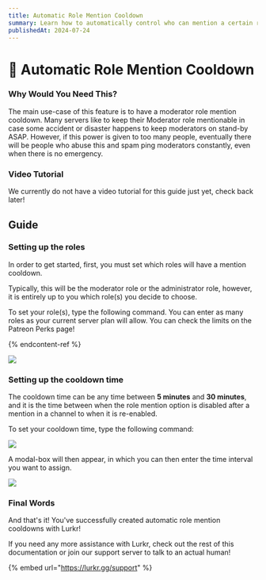 ```yaml
---
title: Automatic Role Mention Cooldown
summary: Learn how to automatically control who can mention a certain role!
publishedAt: 2024-07-24
---
```



# 👑 Automatic Role Mention Cooldown

### Why Would You Need This?

The main use-case of this feature is to have a moderator role mention cooldown. Many servers like to keep their Moderator role mentionable in case some accident or disaster happens to keep moderators on stand-by ASAP. However, if this power is given to too many people, eventually there will be people who abuse this and spam ping moderators constantly, even when there is no emergency.

### Video Tutorial

We currently do not have a video tutorial for this guide just yet, check back later!

## Guide

### Setting up the roles

In order to get started, first, you must set which roles will have a mention cooldown.

Typically, this will be the moderator role or the administrator role, however, it is entirely up to you which role(s) you decide to choose.

To set your role(s), type the following command. You can enter as many roles as your current server plan will allow. You can check the limits on the Patreon Perks page!

<!--- {% content-ref url="../information/patreon-perks.md" %}
[patreon-perks.md](../information/patreon-perks.md)
---> {% endcontent-ref %}

<Image
	src={automatic-role-mention-cooldown1}
/>

### Setting up the cooldown time

The cooldown time can be any time between **5 minutes** and **30 minutes**, and it is the time between when the role mention option is disabled after a mention in a channel to when it is re-enabled.

To set your cooldown time, type the following command:

<Image
	src={automatic-role-mention-cooldown2}
/>

A modal-box will then appear, in which you can then enter the time interval you want to assign.

<Image
	src={automatic-role-mention-cooldown3}
/>

### Final Words

And that's it! You've successfully created automatic role mention cooldowns with Lurkr!

If you need any more assistance with Lurkr, check out the rest of this documentation or join our support server to talk to an actual human!

{% embed url="https://lurkr.gg/support" %}
